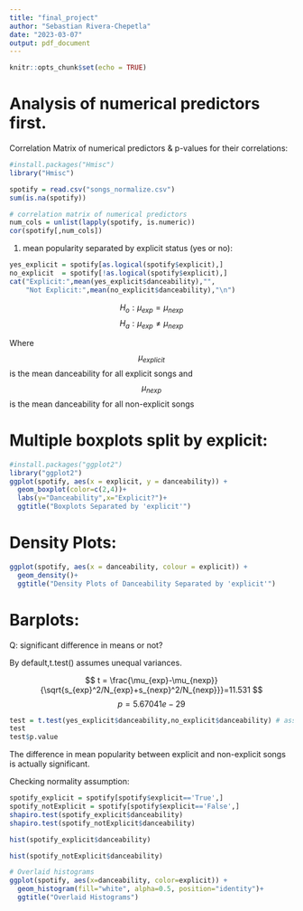 ```yaml
---
title: "final_project"
author: "Sebastian Rivera-Chepetla"
date: "2023-03-07"
output: pdf_document
---
```


```r
knitr::opts_chunk$set(echo = TRUE)
```

# Analysis of numerical predictors first.

Correlation Matrix of numerical predictors & p-values for their correlations:    

```R
#install.packages("Hmisc")
library("Hmisc")

spotify = read.csv("songs_normalize.csv")
sum(is.na(spotify))

# correlation matrix of numerical predictors
num_cols = unlist(lapply(spotify, is.numeric))
cor(spotify[,num_cols])
```

1. mean popularity separated by explicit status (yes or no):

```R
yes_explicit = spotify[as.logical(spotify$explicit),]
no_explicit  = spotify[!as.logical(spotify$explicit),]
cat("Explicit:",mean(yes_explicit$danceability),"",
    "Not Explicit:",mean(no_explicit$danceability),"\n")
```

$$
H_o:\mu_{exp} = \mu_{nexp}
$$
$$
H_a:\mu_{exp} \neq \mu_{nexp}
$$

Where $$\mu_{explicit}$$ is the mean danceability for all explicit songs and $$\mu_{nexp}$$ is the mean danceability for all non-explicit songs


# Multiple boxplots split by explicit:

```R
#install.packages("ggplot2")
library("ggplot2")
ggplot(spotify, aes(x = explicit, y = danceability)) +
  geom_boxplot(color=c(2,4))+
  labs(y="Danceability",x="Explicit?")+
  ggtitle("Boxplots Separated by 'explicit'")
```

# Density Plots:      

```R
ggplot(spotify, aes(x = danceability, colour = explicit)) +
  geom_density()+
  ggtitle("Density Plots of Danceability Separated by 'explicit'")
```

# Barplots:    

Q: significant difference in means or not?

By default,t.test() assumes unequal variances.    

$$
t = \frac{\mu_{exp}-\mu_{nexp}}{\sqrt{s_{exp}^2/N_{exp}+s_{nexp}^2/N_{nexp}}}=11.531
$$
$$
p=5.67041e-29
$$

```R
test = t.test(yes_explicit$danceability,no_explicit$danceability) # assuming unequal variances cause its safer
test
test$p.value
```

The difference in mean popularity between explicit and non-explicit songs is actually significant.  

Checking normality assumption:    

```R
spotify_explicit = spotify[spotify$explicit=='True',]
spotify_notExplicit = spotify[spotify$explicit=='False',]
shapiro.test(spotify_explicit$danceability)
shapiro.test(spotify_notExplicit$danceability)
```

```R
hist(spotify_explicit$danceability)
```

```R
hist(spotify_notExplicit$danceability)
```

```R
# Overlaid histograms
ggplot(spotify, aes(x=danceability, color=explicit)) +
  geom_histogram(fill="white", alpha=0.5, position="identity")+
  ggtitle("Overlaid Histograms")
```

